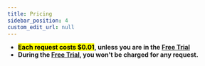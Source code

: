 ```yaml
---
title: Pricing
sidebar_position: 4
custom_edit_url: null
---
```


- **<mark>Each request costs $0.01</mark>, unless you are in the [Free Trial](./getting-started/account-setup.md)**
- **During the [Free Trial](./getting-started/account-setup.md), you won't be charged for any request.**

<PriceGraph />

<PriceTool />